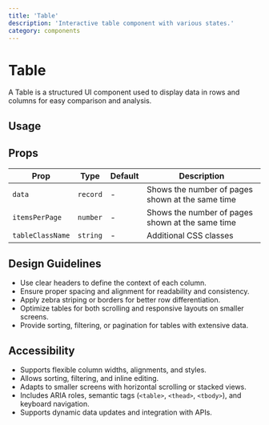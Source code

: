 ```yaml
---
title: 'Table'
description: 'Interactive table component with various states.'
category: components
---
```


# Table

A Table is a structured UI component used to display data in rows and columns for easy comparison and analysis.


## Usage


## Props

| Prop            | Type                                                         | Default     | Description                                                |
| --------------- | ------------------------------------------------------------ | ----------- | ---------------------------------------------------------- |
| `data`          | `record`                                                     | -           | Shows the number of pages shown at the same time           |
| `itemsPerPage`  | `number`                                                     | -           | Shows the number of pages shown at the same time           |
| `tableClassName`| `string`                                                     | -           | Additional CSS classes                                     |

## Design Guidelines

- Use clear headers to define the context of each column.
- Ensure proper spacing and alignment for readability and consistency.
- Apply zebra striping or borders for better row differentiation.
- Optimize tables for both scrolling and responsive layouts on smaller screens.
- Provide sorting, filtering, or pagination for tables with extensive data.

## Accessibility

- Supports flexible column widths, alignments, and styles.
- Allows sorting, filtering, and inline editing.
- Adapts to smaller screens with horizontal scrolling or stacked views.
- Includes ARIA roles, semantic tags (`<table>`, `<thead>`, `<tbody>`), and keyboard navigation.
- Supports dynamic data updates and integration with APIs.